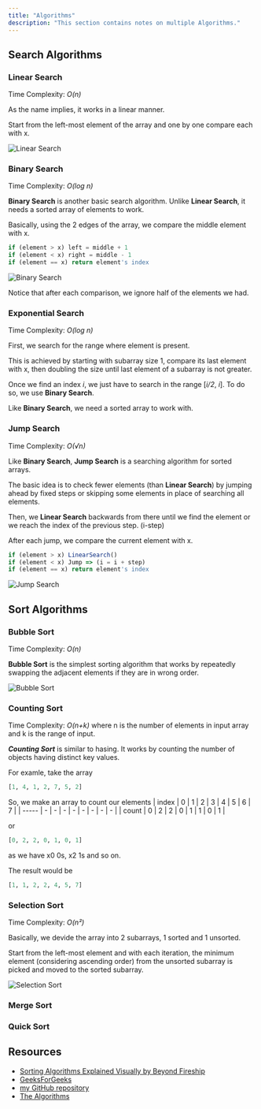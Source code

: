 ```yaml
---
title: "Algorithms"
description: "This section contains notes on multiple Algorithms."
---
```



## Search Algorithms

### Linear Search

Time Complexity: *O(n)*

As the name implies, it works in a linear manner.

Start from the left-most element of the array and one by one compare each with x.

![Linear Search](https://raw.githubusercontent.com/Stratis-Dermanoutsos/Full-Stack-Notes/main/Images/Linear-Search.png)

### Binary Search

Time Complexity: *O(log n)*

**Binary Search** is another basic search algorithm. Unlike **Linear Search**, it needs a sorted array of elements to work.

Basically, using the 2 edges of the array, we compare the middle element with x.

```javascript
if (element > x) left = middle + 1
if (element < x) right = middle - 1
if (element == x) return element's index
```

![Binary Search](https://raw.githubusercontent.com/Stratis-Dermanoutsos/Full-Stack-Notes/main/Images/Binary-Search.png)

Notice that after each comparison, we ignore half of the elements we had.

### Exponential Search

Time Complexity: *O(log n)*

First, we search for the range where element is present.

This is achieved by starting with subarray size 1, compare its last element with x, then doubling the size until last element of a subarray is not greater.

Once we find an index *i*, we just have to search in the range [*i/2*, *i*]. To do so, we use **Binary Search**.

Like **Binary Search**, we need a sorted array to work with.

### Jump Search

Time Complexity: *O(√n)*

Like **Binary Search**, **Jump Search** is a searching algorithm for sorted arrays.

The basic idea is to check fewer elements (than **Linear Search**) by jumping ahead by fixed steps or skipping some elements in place of searching all elements.

Then, we **Linear Search** backwards from there until we find the element or we reach the index of the previous step. (i-step)

After each jump, we compare the current element with x.

```javascript
if (element > x) LinearSearch()
if (element < x) Jump => (i = i + step)
if (element == x) return element's index
```

![Jump Search](https://raw.githubusercontent.com/Stratis-Dermanoutsos/Full-Stack-Notes/main/Images/Jump-Search.jpg)

## Sort Algorithms

### Bubble Sort

Time Complexity: *O(n)*

**Bubble Sort** is the simplest sorting algorithm that works by repeatedly swapping the adjacent elements if they are in wrong order.

![Bubble Sort](https://raw.githubusercontent.com/Stratis-Dermanoutsos/Full-Stack-Notes/main/Images/Bubble-Sort.png)

### Counting Sort

Time Complexity: *O(n+k)* where n is the number of elements in input array and k is the range of input.

***Counting Sort*** is similar to hasing. It works by counting the number of objects having distinct key values.

For examle, take the array

```python
[1, 4, 1, 2, 7, 5, 2]
```

So, we make an array to count our elements
| index | 0 | 1 | 2 | 3 | 4 | 5 | 6 | 7 |
| ----- | - | - | - | - | - | - | - | - |
| count | 0 | 2 | 2 | 0 | 1 | 1 | 0 | 1 |

or

```python
[0, 2, 2, 0, 1, 0, 1]
```

as we have x0 0s, x2 1s and so on.

The result would be

```python
[1, 1, 2, 2, 4, 5, 7]
```

### Selection Sort

Time Complexity: *O(n²)*

Basically, we devide the array into 2 subarrays, 1 sorted and 1 unsorted.

Start from the left-most element and with each iteration, the minimum element (considering ascending order) from the unsorted subarray is picked and moved to the sorted subarray.

![Selection Sort](https://raw.githubusercontent.com/Stratis-Dermanoutsos/Full-Stack-Notes/main/Images/Selection-Sort.png)

### Merge Sort

<Todo client:visible issue="56" />

### Quick Sort

<Todo client:visible issue="56" />

## Resources

- [Sorting Algorithms Explained Visually by Beyond Fireship](https://youtu.be/RfXt_qHDEPw)
- [GeeksForGeeks](https://www.geeksforgeeks.org/fundamentals-of-algorithms/)
- [my GitHub repository](https://github.com/Stratis-Dermanoutsos/Algorithms-C-Sharp/)
- [The Algorithms](https://github.com/TheAlgorithms)
